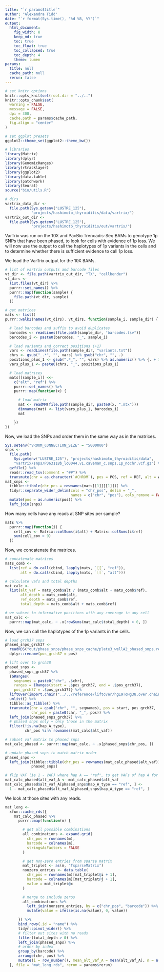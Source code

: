 ```yaml
---
title: "`r params$title`"
author: "Alexandra Tidd"
date: "`r format(Sys.time(), '%d %B, %Y')`"
output:
  html_document:
    fig_width: 8
    keep_md: true
    toc: true
    toc_float: true
    toc_collapsed: true
    toc_depth: 4
    theme: lumen
params:
  title: null
  cache_path: null
  rerun: false
---
```


```r
# set knitr options
knitr::opts_knit$set(root.dir = "../..")
knitr::opts_chunk$set(
  warning = FALSE,
  message = FALSE,
  dpi = 300,
  cache.path = params$cache_path,
  fig.align = "center"
)

# set ggplot presets
ggplot2::theme_set(ggplot2::theme_bw())
```

```r
# libraries
library(Matrix)
library(dplyr)
library(GenomicRanges)
library(rtracklayer)
library(ggplot2)
library(data.table)
library(patchwork)
library(Seurat)
source("bin/utils.R")

# dirs
vartrix_data_dir <-
  file.path(Sys.getenv("LUSTRE_125"),
            "projects/hashimoto_thyroiditis/data/vartrix/")
vartrix_out_dir <-
  file.path(Sys.getenv("LUSTRE_125"),
            "projects/hashimoto_thyroiditis/out/vartrix/")
```

VarTrix was run on the 10X and PacBio Trencadis-Seq BAMs to genotype 1p SNPs
that have been phased, to look for cells with evidence of 1p loss. We will
now use the output to call the haplotypes of 1p variants in the cells and to
determine whether there is sufficient evidence to call 1p loss.

We load the VarTrix output for the 10X BAMs.

```r
# list of vartrix outputs and barcode files
vt_dir <- file.path(vartrix_out_dir, "TX", "cellbender")
vt_dirs <-
  list.files(vt_dir) %>%
  purrr::set_names() %>%
  purrr::map(function(sample) {
    file.path(vt_dir, sample)
  })

# get matrices
mats <- list()
purrr::walk2(names(vt_dirs), vt_dirs, function(sample_i, sample_dir) {

  # load barcodes and suffix to avoid duplicates
  barcodes <- readLines(file.path(sample_dir, "barcodes.tsv"))
  barcodes_i <- paste0(barcodes, "_", sample_i)

  # load variants and correct positions (+1)
  vars <- readLines(file.path(sample_dir, "variants.txt"))
  chrs <- gsub("_.*", "", vars) %>% gsub("chr", "", .)
  positions_plus_1 <- gsub(".*_", "", vars) %>% as.numeric() %>% {. + 1}
  vars_plus_1 <- paste0(chrs, "_", positions_plus_1)

  # load matrices
  mats[[sample_i]] <<-
    c("alt", "ref") %>%
    purrr::set_names() %>%
    purrr::map(function(x) {

      # load matrix
      mat <- readMM(file.path(sample_dir, paste0(x, ".mtx")))
      dimnames(mat) <- list(vars_plus_1, barcodes_i)
      mat

    })
})
```

Now, we load the SNPs and order them in the same way as in the matrices.

```r
Sys.setenv("VROOM_CONNECTION_SIZE" = "5000000")
snps <-
  file.path(
    Sys.getenv("LUSTRE_125"), "projects/hashimoto_thyroiditis/data",
    "vartrix/snps/PD63118b_lo0044.v1.caveman_c.snps.1p_nochr.vcf.gz") %>%
  gzfile() %>%
  readr::read_tsv(comment = "##") %>%
  transmute(chr = as.character(`#CHROM`), pos = POS, ref = REF, alt = ALT)
mat_snps <-
  tibble::tibble(chr_pos = rownames(mats[[1]][[1]])) %>%
  tidyr::separate_wider_delim(cols = "chr_pos", delim = "_",
                              names = c("chr", "pos"), cols_remove = FALSE) %>%
  mutate(pos = as.numeric(pos)) %>%
  left_join(snps)
```

How many cells have any reads at SNP sites per sample?

```r
mats %>%
  purrr::map(function(i) {
    cell_cov <- Matrix::colSums(i$alt) + Matrix::colSums(i$ref)
    sum(cell_cov > 0)
  })
```

Now, we concatenate the matrices.

```r
# concatenate matrices
mats_comb <-
  list(ref = do.call(cbind, lapply(mats, `[[`, "ref")),
       alt = do.call(cbind, lapply(mats, `[[`, "alt")))

# calculate vafs and total depths
mat_calc <-
  list(alt_vaf = mats_comb$alt / (mats_comb$alt + mats_comb$ref),
       alt_depth = mats_comb$alt,
       ref_depth = mats_comb$ref,
       total_depth = mats_comb$alt + mats_comb$ref)

# we subset to informative positions with any coverage in any cell
mat_calc <-
  purrr::map(mat_calc, ~ .x[rowSums(mat_calc$total_depth) > 0, ])
```

Now, we can call the haplotypes of the 1p variants in the cells.

```r
# load grch37 snps
phased_snps_grch37 <-
  readRDS("out/phase_snps/phase_snps_cache/plate3_wellA2_phased_snps.rds") %>%
  dplyr::rename(pos_grch37 = pos)

# lift over to grch38
phased_snps <-
  phased_snps_grch37 %>%
  {GRanges(
    seqnames = paste0("chr", .$chr),
    ranges = IRanges(start = .$pos_grch37, end = .$pos_grch37),
    pos_grch37 = .$pos_grch37)} %>%
  liftOver(import.chain("../../reference/liftover/hg19ToHg38.over.chain")) %>%
  unlist() %>%
  tibble::as_tibble() %>%
  transmute(chr = gsub("chr", "", seqnames), pos = start, pos_grch37,
            chr_pos = paste0(chr, "_", pos)) %>%
  left_join(phased_snps_grch37) %>%
  # phased snps only + only those in the matrix
  filter(!is.na(hap_A_type),
         chr_pos %in% rownames(mat_calc$alt_vaf))

# subset vaf matrix to phased snps
mat_calc_phased <- purrr::map(mat_calc, ~ .x[phased_snps$chr_pos, ])

# update phased snps to match matrix order
phased_snps <-
  left_join(tibble::tibble(chr_pos = rownames(mat_calc_phased$alt_vaf)),
            phased_snps)

# flip VAF (ie 1 - VAF) where hap A == "ref", to get VAFs of hap A for all cells
mat_calc_phased$alt_vaf_A <- mat_calc_phased$alt_vaf
mat_calc_phased$alt_vaf_A[phased_snps$hap_A_type == "ref", ] <-
  1 - mat_calc_phased$alt_vaf_A[phased_snps$hap_A_type == "ref", ]
```

We look at those sites with any reads.

```r
mat_long <-
  xfun::cache_rds({
    mat_calc_phased %>%
      purrr::map(function(m) {

        # get all possible combinations
        all_combinations <- expand.grid(
          chr_pos = rownames(m),
          barcode = colnames(m),
          stringsAsFactors = FALSE
        )

        # get non-zero entries from sparse matrix
        mat_triplet <- as(m, "TsparseMatrix")
        nonzero_entries <- data.table(
          chr_pos = rownames(m)[mat_triplet@i + 1],
          barcode = colnames(m)[mat_triplet@j + 1],
          value = mat_triplet@x
        )

        # merge to include zeros
        all_combinations %>%
          left_join(nonzero_entries, by = c("chr_pos", "barcode")) %>%
          mutate(value = ifelse(is.na(value), 0, value))

      }) %>%
      bind_rows(.id = "name") %>%
      tidyr::pivot_wider() %>%
      # filter out sites with no reads
      filter(total_depth > 0) %>%
      left_join(phased_snps) %>%
      # order by index
      group_by(barcode) %>%
      arrange(chr, pos) %>%
      mutate(i = row_number(), mean_alt_vaf_A = mean(alt_vaf_A), n = n())
  }, file = "mat_long.rds", rerun = params$rerun)
```
